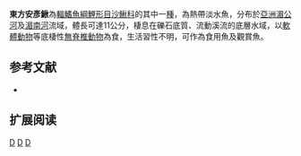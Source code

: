 {{Speciesbox 
| taxon = Yasuhikotakia eos
| image = Yasuhikotakia eos.jpg
| status = NE
| status_system = IUCN3.1
| authority =  [[Taki|Taki]], 1972
| synonyms = *''Botia eos,Taki, 1972''
}}
'''東方安彥鰍'''為[[輻鰭魚綱|輻鰭魚綱]][[鯉形目|鯉形目]][[沙鰍科|沙鰍科]]的其中一[[種|種]]，為熱帶淡水魚，分布於[[亞洲|亞洲]][[湄公河|湄公河]]及[[湄南河|湄南河]]流域，體長可達11公分，棲息在礫石底質、流動溪流的底層水域，以[[軟體動物|軟體動物]]等底棲性[[無脊椎動物|無脊椎動物]]為食，生活習性不明，可作為食用魚及觀賞魚。

==参考文献==
{{refbegin}}
*{{FishBase_species|genus=Yasuhikotakia|species=eos|year=2014|month=2}}
{{refend}}
== 扩展阅读 ==
{{refbegin}}
{{wikispecies-inline|Yasuhikotakia eos|東方安彥鰍}}
{{refend}}
{{Taxonbar|from=Q2302016}}

[[Category:觀賞魚|D]]
[[Category:食用魚|D]]
[[Category:安彥鰍屬|D]]